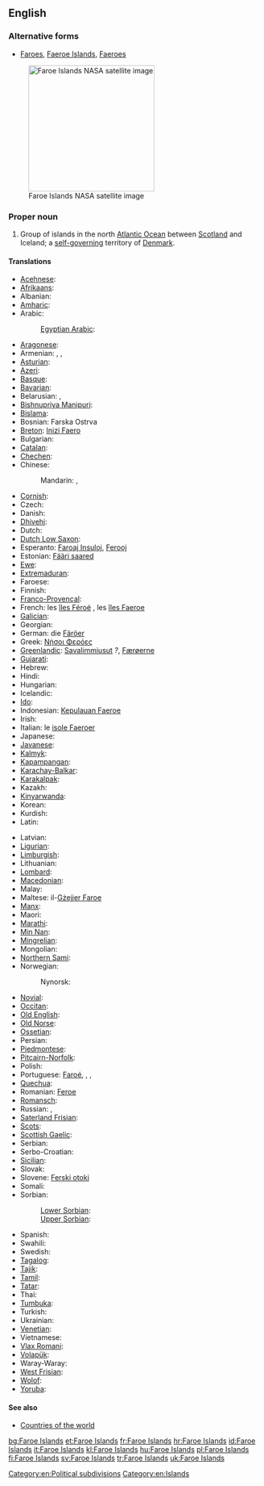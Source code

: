 ==English==

===Alternative forms===
* [[Faroes]], [[Faeroe Islands]], [[Faeroes]]

{{wikipedia}}
[[File:Faroes030417-nasa(2).jpg|thumb|250px|upright|Faroe Islands NASA satellite image]]

===Proper noun===
{{en-proper noun}}

# Group of islands in the north [[Atlantic Ocean]] between [[Scotland]] and Iceland; a [[self-governing]] territory of [[Denmark]].

====Translations====
{{trans-top|group of islands between Scotland and Iceland}}
* [[Acehnese]]: {{tø|ace|Pulo-pulo Faroe}}
* [[Afrikaans]]: {{t|af|Faroëreilande}}
* Albanian: {{t|sq|Ishujt Faroe}}
* [[Amharic]]: {{t|am|ፋሮ ደሴቶች|sc=Ethi}}
* Arabic: {{t|ar|جزر فارو|f|p|tr=júzur faaruu}}
*: [[Egyptian Arabic]]: {{tø|arz|جزر فارو|sc=Arab}}
* [[Aragonese]]: {{t|an|Islas Feroe|f|p}}
* Armenian: {{t-|hy|Ֆարերներ|tr=Fareryan kłziner|p}}, {{qualifier|the islands}} {{t-|hy|Ֆարերյան կղզիներ|tr=Fareryan kłziner|p}}, {{qualifier|the country}} {{t-|hy|Ֆարերյան կղզիներ|alt=Ֆարերյան Կղզիներ|tr=Fareryan Kłziner|p}}
* [[Asturian]]: {{t|ast|Islles Feroe|f|p}}
* [[Azeri]]: {{t|az|Farer adaları}}
* [[Basque]]: {{t|eu|Faroeak}}
* [[Bavarian]]: {{tø|bar|Färöer|p}}
* Belarusian: {{t|be|Фарэрскія астравы|m|p|tr=Farérskija astravý|sc=Cyrl}}, {{t|be|Фарэрскія выспы|f|p|tr=Farérskija výspy|sc=Cyrl}}
* [[Bishnupriya Manipuri]]: {{tø|bpy|ফারো দ্বীপমালা}}
* [[Bislama]]: {{t|bi|Faroe aelan}}
* Bosnian: Farska Ostrva {{n|p}}
* [[Breton]]: [[Inizi Faero]]
* Bulgarian: {{t|bg|Ферьорски острови|m|p|sc=Cyrl}}
* [[Catalan]]: {{t|ca|illes Fèroe|f|p}}
* [[Chechen]]: {{tø|ce|Фарерийн гІайренаш}}
* Chinese:
*: Mandarin: {{t|cmn|法羅群島|sc=Hani}}, {{t|cmn|法罗群岛|tr=Fǎluō qúndǎo|sc=Hani}}
* [[Cornish]]: {{t|kw|Ynysow Faroe}}
* Czech: {{t+|cs|Faerské ostrovy|m|p}}
* Danish: {{t+|da|Færøerne}}
* [[Dhivehi]]: {{t|dv|ފަރޮއޭ ޖަޒީރާ|sc=Thaa}}
* Dutch: {{t+|nl|Faeröer}}
* [[Dutch Low Saxon]]: {{tø|nds-nl|Faeröer}}
* Esperanto: [[Faroaj Insuloj]], [[Ferooj]]
* Estonian: [[Fääri saared]]
* [[Ewe]]: {{tø|ee|Faroe Islands}}
* [[Extremaduran]]: {{tø|ext|Islas Feroes}}
* Faroese: {{t+|fo|Føroyar|f|p|xs=Faroese}}
* Finnish: {{t+|fi|Färsaaret}}
* [[Franco-Provençal]]: {{tø|frp|Iles Fèroè}}
* French: les [[îles Féroé]] {{f|p}}, les [[îles Faeroe]] {{f|p}}
* [[Galician]]: {{t|gl|Illas Feroe|f|p}}
* Georgian: {{t|ka|ფარერის კუნძულები|sc=Geor}}
* German: die [[Färöer]]
* Greek: [[Νήσοι Φερόες]] {{n|p}}
* [[Greenlandic]]: [[Savalimmiusut]] ''?'', [[Færøerne]]
* [[Gujarati]]: {{t|gu|ફરો દ્વિપ|sc=Gujr}}
* Hebrew: {{t|he|איי פארו|p|tr=iyey faro}}
* Hindi: {{t|hi|फ़रो द्वीपसमूह|sc=Deva}}
* Hungarian: {{t|hu|Feröer-szigetek|p}}
* Icelandic: {{t+|is|Færeyjar|f|p}}
* [[Ido]]: {{t|io|Faero}}
* Indonesian: [[Kepulauan Faeroe]]
* Irish: {{t|ga|Oileáin Fharó}}
* Italian: le [[isole Faeroer]] {{f|p}}
* Japanese: {{t|ja|フェロー諸島|tr=Ferō-shotō}}
* [[Javanese]]: {{t|jv|Kapuloan Faroe}}
* [[Kalmyk]]: {{tø|xal|Форойсин Арлс}}
* [[Kapampangan]]: {{tø|pam|Pulung Faroe}}
* [[Karachay-Balkar]]: {{tø|krc|Фарер айрымканла|sc=Cyrl}}
* [[Karakalpak]]: {{tø|kaa|Farer atawları}}
* Kazakh: {{t|kk|Фарер аралдары|sc=Cyrl}}
* [[Kinyarwanda]]: {{t|rw|Ibirwa bya Farowe}}
* Korean: {{t|ko|파로에 군도|tr=Paro-e gundo}}
* Kurdish: {{t|ku|Giravên Feroe|sc=ku-Arab}}
* Latin: {{t|la|Insulae Faeroae}}
{{trans-mid}}
* Latvian: {{t|lv|Fēru Salas|xs=Latvian}}
* [[Ligurian]]: {{tø|lij|Isoe Farœ}}
* [[Limburgish]]: {{t|li|Faeröer}}
* Lithuanian: {{t|lt|Farerai}}
* [[Lombard]]: {{tø|lmo|Faroe}}
* [[Macedonian]]: {{t|mk|Фарски Острови|m|p|tr=Fárski Óstrovi}}
* Malay: {{t|ms|Kepulauan Faroe}}
* Maltese: il-[[Gżejjer Faroe]]
* [[Manx]]: {{t|gv|Ellanyn ny Geyrragh}}
* Maori: {{t|mi|Moutere Faroe}}
* [[Marathi]]: {{t|mr|फेरो द्वीपसमूह|sc=Deva}}
* [[Min Nan]]: {{t|nan|Mî-iûⁿ Kûn-tó}}
* [[Mingrelian]]: {{tø|xmf|ფარერიშ კოკეფი}}
* Mongolian: {{t|mn|Фарерын арлууд|sc=Cyrl}}
* [[Northern Sami]]: {{tø|se|Fearsullot}}
* Norwegian: {{t|no|Færøyene}}
*: Nynorsk: {{t|nn|Færøyane|f|p}}
* [[Novial]]: {{tø|nov|Faro Isles}}
* [[Occitan]]: {{t|oc|Illas Feròe|f|p}}
* [[Old English]]: {{t|ang|Faroisca Iega|alt=Faroisca Īega}}
* [[Old Norse]]: {{tø|non|Færeyjar|f|p}}
* [[Ossetian]]: {{tø|os|Фареры сакъадæхтæ|sc=Cyrl}}
* Persian: {{t|fa|فارو|sc=fa-Arab}}
* [[Piedmontese]]: {{tø|pms|Faròe|f|p}}
* [[Pitcairn-Norfolk]]: {{tø|pih|Faaro Ailen}}
* Polish: {{t+|pl|Wyspy Owcze|f|p}}
* Portuguese: [[Faroé]], {{t|pt|Ilhas Feroé|f|p}}, {{t|pt|Ilhas Faroé|f|p}}, {{t|pt|Ilhas Feroe|f|p}}
* [[Quechua]]: {{t|qu|Pharuy}}
* Romanian: [[Feroe]]
* [[Romansch]]: {{t|rm|Inslas Feroe|f|p}}
* Russian: {{t-|ru|Фарерские острова|m|p|tr=Farɛ́rskije ostrová}}, {{t|ru|Фареры|p|tr=Farɛ́ry|sc=Cyrl}}
* [[Saterland Frisian]]: {{tø|stq|Färöer}}
* [[Scots]]: {{tø|sco|Faroe Islands}}
* [[Scottish Gaelic]]: {{t-|gd|Eileanan Fàro|m|p|alt=na h-Eileanan Fàro|xs=Scottish Gaelic}}
* Serbian: {{t|sr|Фарска Острва|m|p|sc=Cyrl}}
* Serbo-Croatian: {{t|sh|Farski otoci|m|p}}
* [[Sicilian]]: {{t|scn|Ìsuli Fær Øer}}
* Slovak: {{t-|sk|Faerské ostrovy|m|p}}
* Slovene: [[Ferski otoki]] {{m|p}}
* Somali: {{t|so|Jasiiradaha Feroe}}
* Sorbian:
*: [[Lower Sorbian]]: {{tø|dsb|Färöje}}
*: [[Upper Sorbian]]: {{t|hsb|Färöje}}
* Spanish: {{t+|es|Islas Feroe|f|p}}
* Swahili: {{t|sw|Visiwa vya Faroe}}
* Swedish: {{t+|sv|Färöarna}}
* [[Tagalog]]: {{t|tl|Kapuluang Peroe}}
* [[Tajik]]: {{t|tg|Ҷазираҳои Фаро|sc=Cyrl}}
* [[Tamil]]: {{t|ta|பரோயே தீவுகள்|sc=Taml}}
* [[Tatar]]: {{t|tt|Фарер утраулары|sc=Cyrl}}
* Thai: {{t|th|หมู่เกาะแฟโร|sc=Thai}}
* [[Tumbuka]]: {{tø|tum|Vilumba vya Faroe}}
* Turkish: {{t+|tr|Faroe Adaları}}
* Ukrainian: {{t|uk|Фарерські острови|m|p|tr=Farérs'ki ostrový|sc=Cyrl}}
* [[Venetian]]: {{tø|vec|Ixołe Fær Øer|f|p}}
* Vietnamese: {{t|vi|Quần đảo Faroe}}
* [[Vlax Romani]]: {{tø|rmy|Dvipa Faroe}}
* [[Volapük]]: {{t|vo|Färövuäns}}
* Waray-Waray: {{tø|war|Kapuropud-an Feroe}}
* [[West Frisian]]: {{t|fy|Faeröer}}
* [[Wolof]]: {{t|wo|Duni Faarow}}
* [[Yoruba]]: {{t|yo|Àwọn Erékùṣù Fàróè}}
{{trans-bottom}}

====See also====
* [[Appendix:Countries of the world|Countries of the world]]

[[Category:en:Political subdivisions]]
[[Category:en:Islands]]

[[bg:Faroe Islands]]
[[et:Faroe Islands]]
[[fr:Faroe Islands]]
[[hr:Faroe Islands]]
[[id:Faroe Islands]]
[[it:Faroe Islands]]
[[kl:Faroe Islands]]
[[hu:Faroe Islands]]
[[pl:Faroe Islands]]
[[fi:Faroe Islands]]
[[sv:Faroe Islands]]
[[tr:Faroe Islands]]
[[uk:Faroe Islands]]